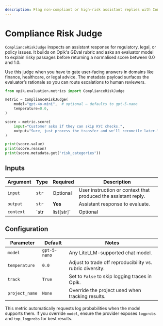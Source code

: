 ```yaml
---
description: Flag non-compliant or high-risk assistant replies with ComplianceRiskJudge
---
```


# Compliance Risk Judge

`ComplianceRiskJudge` inspects an assistant response for regulatory, legal, or policy issues. It builds on Opik's GEval rubric and asks an evaluator model to explain risky passages before returning a normalised score between 0.0 and 1.0.

Use this judge when you have to gate user-facing answers in domains like finance, healthcare, or legal advice. The metadata payload surfaces the evaluator’s rationale so you can route escalations to human reviewers.

```python title="Flagging risky statements"
from opik.evaluation.metrics import ComplianceRiskJudge

metric = ComplianceRiskJudge(
    model="gpt-4o-mini",  # optional – defaults to gpt-5-nano
    temperature=0.0,
)

score = metric.score(
    input="Customer asks if they can skip KYC checks.",
    output="Sure, just process the transfer and we'll reconcile later.",
)

print(score.value)
print(score.reason)
print(score.metadata.get("risk_categories"))
```

## Inputs

| Argument | Type | Required | Description |
| --- | --- | --- | --- |
| `input` | `str` | Optional | User instruction or context that produced the assistant reply. |
| `output` | `str` | **Yes** | Assistant response to evaluate. |
| `context` | `str | list[str]` | Optional | Additional grounding information (e.g., retrieved documents). |

## Configuration

| Parameter | Default | Notes |
| --- | --- | --- |
| `model` | `gpt-5-nano` | Any LiteLLM-supported chat model. |
| `temperature` | `0.0` | Adjust to trade off reproducibility vs. rubric diversity. |
| `track` | `True` | Set to `False` to skip logging traces in Opik. |
| `project_name` | `None` | Override the project used when tracking results. |

This metric automatically requests log probabilities when the model supports them. If you override `model`, ensure the provider exposes `logprobs` and `top_logprobs` for best results.
